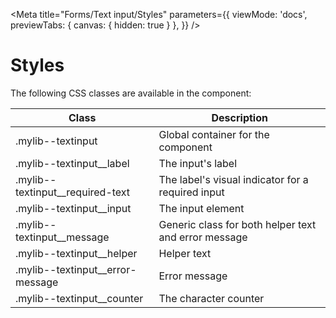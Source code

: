 
<Meta
  title="Forms/Text input/Styles"
  parameters={{
    viewMode: 'docs',
    previewTabs: {
      canvas: { hidden: true }
     },
  }}
/>

# Styles

The following CSS classes are available in the component:

| Class                              | Description                                          |
|------------------------------------|------------------------------------------------------|
| .mylib--textinput                  | Global container for the component                   |
| .mylib--textinput__label           | The input's label                                    |
| .mylib--textinput__required-text   | The label's visual indicator for a required input    |
| .mylib--textinput__input           | The input element                                    |
| .mylib--textinput__message         | Generic class for both helper text and error message |
| .mylib--textinput__helper          | Helper text                                          |
| .mylib--textinput__error-message   | Error message                                        |
| .mylib--textinput__counter         | The character counter                                |
